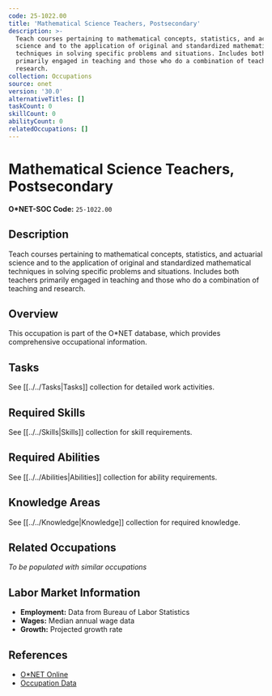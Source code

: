 ```yaml
---
code: 25-1022.00
title: 'Mathematical Science Teachers, Postsecondary'
description: >-
  Teach courses pertaining to mathematical concepts, statistics, and actuarial
  science and to the application of original and standardized mathematical
  techniques in solving specific problems and situations. Includes both teachers
  primarily engaged in teaching and those who do a combination of teaching and
  research.
collection: Occupations
source: onet
version: '30.0'
alternativeTitles: []
taskCount: 0
skillCount: 0
abilityCount: 0
relatedOccupations: []
---
```

# Mathematical Science Teachers, Postsecondary

**O*NET-SOC Code:** `25-1022.00`

## Description

Teach courses pertaining to mathematical concepts, statistics, and actuarial science and to the application of original and standardized mathematical techniques in solving specific problems and situations. Includes both teachers primarily engaged in teaching and those who do a combination of teaching and research.

## Overview

This occupation is part of the O*NET database, which provides comprehensive occupational information.

## Tasks

See [[../../Tasks|Tasks]] collection for detailed work activities.

## Required Skills

See [[../../Skills|Skills]] collection for skill requirements.

## Required Abilities

See [[../../Abilities|Abilities]] collection for ability requirements.

## Knowledge Areas

See [[../../Knowledge|Knowledge]] collection for required knowledge.

## Related Occupations

*To be populated with similar occupations*

## Labor Market Information

- **Employment:** Data from Bureau of Labor Statistics
- **Wages:** Median annual wage data
- **Growth:** Projected growth rate

## References

- [O*NET Online](https://www.onetonline.org/link/summary/25-1022.00)
- [Occupation Data](https://www.onetcenter.org/)
